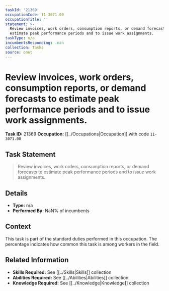```yaml
---
taskId: '21369'
occupationCode: 11-3071.00
occupationTitle: ''
statement: >-
  Review invoices, work orders, consumption reports, or demand forecasts to
  estimate peak performance periods and to issue work assignments.
taskType: n/a
incumbentsResponding: .nan
collection: Tasks
source: onet
---
```

# Review invoices, work orders, consumption reports, or demand forecasts to estimate peak performance periods and to issue work assignments.

**Task ID:** 21369
**Occupation:** [[../Occupations|Occupation]] with code `11-3071.00`

## Task Statement

> Review invoices, work orders, consumption reports, or demand forecasts to estimate peak performance periods and to issue work assignments.

## Details

- **Type:** n/a
- **Performed By:** NaN% of incumbents

## Context

This task is part of the standard duties performed in this occupation. The percentage indicates how common this task is among workers in the field.

## Related Information

- **Skills Required:** See [[../Skills|Skills]] collection
- **Abilities Required:** See [[../Abilities|Abilities]] collection
- **Knowledge Required:** See [[../Knowledge|Knowledge]] collection
